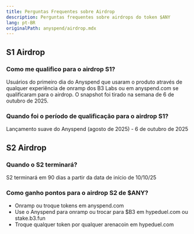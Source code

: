 ```yaml
---
title: Perguntas Frequentes sobre Airdrop
description: Perguntas frequentes sobre airdrops do token $ANY
lang: pt-BR
originalPath: anyspend/airdrop.mdx
---
```

## S1 Airdrop

### Como me qualifico para o airdrop S1?

Usuários do primeiro dia do Anyspend que usaram o produto através de qualquer experiência de onramp dos B3 Labs ou em anyspend.com se qualificaram para o airdrop. O snapshot foi tirado na semana de 6 de outubro de 2025.

### Quando foi o período de qualificação para o airdrop S1?

Lançamento suave do Anyspend (agosto de 2025) - 6 de outubro de 2025

## S2 Airdrop

### Quando o S2 terminará?

S2 terminará em 90 dias a partir da data de início de 10/10/25

### Como ganho pontos para o airdrop S2 de $ANY?

- Onramp ou troque tokens em anyspend.com
- Use o Anyspend para onramp ou trocar para $B3 em hypeduel.com ou stake.b3.fun
- Troque qualquer token por qualquer arenacoin em hypeduel.com
